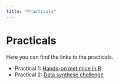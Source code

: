 ```yaml
---
title: "Practicals"
---
```


# Practicals

Here you can find the links to the practicals.

- Practical 1: [Hands-on met mice in R](https://www.gerkovink.com/quickmice)
- Practical 2: [Data synthese challenge](practicals/data-synthesis-challenge.html)
